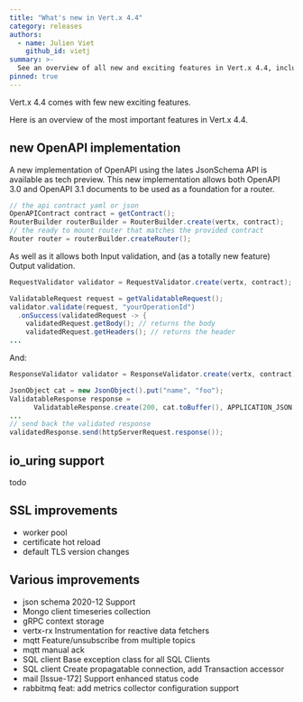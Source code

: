 ```yaml
---
title: "What's new in Vert.x 4.4"
category: releases
authors:
  - name: Julien Viet
    github_id: vietj
summary: >-
  See an overview of all new and exciting features in Vert.x 4.4, including a new OpenAPI implementation and io_uring support
pinned: true
---
```


Vert.x 4.4 comes with few new exciting features.

Here is an overview of the most important features in Vert.x 4.4.

## new OpenAPI implementation

A new implementation of OpenAPI using the lates JsonSchema API is available as tech preview. This new implementation allows both OpenAPI 3.0 and OpenAPI 3.1 documents to be used as a foundation for a router.

```java
// the api contract yaml or json
OpenAPIContract contract = getContract();
RouterBuilder routerBuilder = RouterBuilder.create(vertx, contract);
// the ready to mount router that matches the provided contract
Router router = routerBuilder.createRouter();
```

As well as it allows both Input validation, and (as a totally new feature) Output validation.

```java
RequestValidator validator = RequestValidator.create(vertx, contract);

ValidatableRequest request = getValidatableRequest();
validator.validate(request, "yourOperationId")
  .onSuccess(validatedRequest -> {
    validatedRequest.getBody(); // returns the body
    validatedRequest.getHeaders(); // returns the header
...
```

And:

```java
ResponseValidator validator = ResponseValidator.create(vertx, contract);

JsonObject cat = new JsonObject().put("name", "foo");
ValidatableResponse response =
      ValidatableResponse.create(200, cat.toBuffer(), APPLICATION_JSON.toString());
...
// send back the validated response
validatedResponse.send(httpServerRequest.response());
```

## io_uring support

todo

## SSL improvements

- worker pool
- certificate hot reload
- default TLS version changes

## Various improvements

- json schema 2020-12 Support
- Mongo client timeseries collection
- gRPC context storage
- vertx-rx Instrumentation for reactive data fetchers
- mqtt Feature/unsubscribe from multiple topics
- mqtt manual ack
- SQL client Base exception class for all SQL Clients
- SQL client Create propagatable connection, add Transaction accessor
- mail [Issue-172] Support enhanced status code
- rabbitmq feat: add metrics collector configuration support
